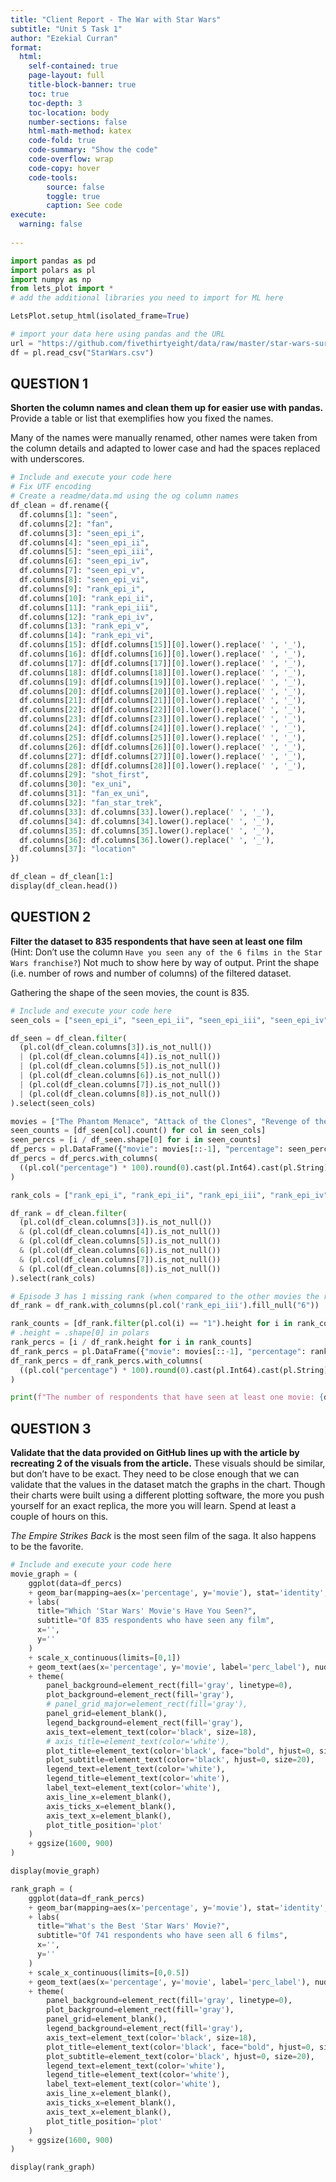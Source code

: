```yaml
---
title: "Client Report - The War with Star Wars"
subtitle: "Unit 5 Task 1"
author: "Ezekial Curran"
format:
  html:
    self-contained: true
    page-layout: full
    title-block-banner: true
    toc: true
    toc-depth: 3
    toc-location: body
    number-sections: false
    html-math-method: katex
    code-fold: true
    code-summary: "Show the code"
    code-overflow: wrap
    code-copy: hover
    code-tools:
        source: false
        toggle: true
        caption: See code
execute: 
  warning: false
    
---
```


```python
import pandas as pd
import polars as pl
import numpy as np
from lets_plot import *
# add the additional libraries you need to import for ML here

LetsPlot.setup_html(isolated_frame=True)
```


```python
# import your data here using pandas and the URL
url = "https://github.com/fivethirtyeight/data/raw/master/star-wars-survey/StarWars.csv"
df = pl.read_csv("StarWars.csv")
```

## QUESTION 1

__Shorten the column names and clean them up for easier use with pandas.__ Provide a table or list that exemplifies how you fixed the names.  

Many of the names were manually renamed, other names were taken from the column details and adapted to lower case and had the spaces replaced with underscores.

```python
# Include and execute your code here
# Fix UTF encoding
# Create a readme/data.md using the og column names
df_clean = df.rename({
  df.columns[1]: "seen",
  df.columns[2]: "fan",
  df.columns[3]: "seen_epi_i",
  df.columns[4]: "seen_epi_ii",
  df.columns[5]: "seen_epi_iii",
  df.columns[6]: "seen_epi_iv",
  df.columns[7]: "seen_epi_v",
  df.columns[8]: "seen_epi_vi",
  df.columns[9]: "rank_epi_i",
  df.columns[10]: "rank_epi_ii",
  df.columns[11]: "rank_epi_iii",
  df.columns[12]: "rank_epi_iv",
  df.columns[13]: "rank_epi_v",
  df.columns[14]: "rank_epi_vi",
  df.columns[15]: df[df.columns[15]][0].lower().replace(' ', '_'),
  df.columns[16]: df[df.columns[16]][0].lower().replace(' ', '_'),
  df.columns[17]: df[df.columns[17]][0].lower().replace(' ', '_'),
  df.columns[18]: df[df.columns[18]][0].lower().replace(' ', '_'),
  df.columns[19]: df[df.columns[19]][0].lower().replace(' ', '_'),
  df.columns[20]: df[df.columns[20]][0].lower().replace(' ', '_'),
  df.columns[21]: df[df.columns[21]][0].lower().replace(' ', '_'),
  df.columns[22]: df[df.columns[22]][0].lower().replace(' ', '_'),
  df.columns[23]: df[df.columns[23]][0].lower().replace(' ', '_'),
  df.columns[24]: df[df.columns[24]][0].lower().replace(' ', '_'),
  df.columns[25]: df[df.columns[25]][0].lower().replace(' ', '_'),
  df.columns[26]: df[df.columns[26]][0].lower().replace(' ', '_'),
  df.columns[27]: df[df.columns[27]][0].lower().replace(' ', '_'),
  df.columns[28]: df[df.columns[28]][0].lower().replace(' ', '_'),
  df.columns[29]: "shot_first",
  df.columns[30]: "ex_uni",
  df.columns[31]: "fan_ex_uni",
  df.columns[32]: "fan_star_trek",
  df.columns[33]: df.columns[33].lower().replace(' ', '_'),
  df.columns[34]: df.columns[34].lower().replace(' ', '_'),
  df.columns[35]: df.columns[35].lower().replace(' ', '_'),
  df.columns[36]: df.columns[36].lower().replace(' ', '_'),
  df.columns[37]: "location"
})

df_clean = df_clean[1:]
display(df_clean.head())
```


## QUESTION 2

__Filter the dataset to 835 respondents that have seen at least one film__ (Hint: Don't use the column `Have you seen any of the 6 films in the Star Wars franchise?`) Not much to show here by way of output. Print the shape (i.e. number of rows and number of columns) of the filtered dataset.

Gathering the shape of the seen movies, the count is 835.

```python
# Include and execute your code here
seen_cols = ["seen_epi_i", "seen_epi_ii", "seen_epi_iii", "seen_epi_iv", "seen_epi_v", "seen_epi_vi",]

df_seen = df_clean.filter(
  (pl.col(df_clean.columns[3]).is_not_null())
  | (pl.col(df_clean.columns[4]).is_not_null())
  | (pl.col(df_clean.columns[5]).is_not_null())
  | (pl.col(df_clean.columns[6]).is_not_null())
  | (pl.col(df_clean.columns[7]).is_not_null())
  | (pl.col(df_clean.columns[8]).is_not_null())
).select(seen_cols)

movies = ["The Phantom Menace", "Attack of the Clones", "Revenge of the Sith", "A New Hope", "The Empire Strikes Back", "Return of the Jedi"]
seen_counts = [df_seen[col].count() for col in seen_cols]
seen_percs = [i / df_seen.shape[0] for i in seen_counts]
df_percs = pl.DataFrame({"movie": movies[::-1], "percentage": seen_percs[::-1]})
df_percs = df_percs.with_columns(
  ((pl.col("percentage") * 100).round(0).cast(pl.Int64).cast(pl.String) + '%').alias('perc_label')
)

rank_cols = ["rank_epi_i", "rank_epi_ii", "rank_epi_iii", "rank_epi_iv", "rank_epi_v", "rank_epi_vi",]

df_rank = df_clean.filter(
  (pl.col(df_clean.columns[3]).is_not_null())
  & (pl.col(df_clean.columns[4]).is_not_null())
  & (pl.col(df_clean.columns[5]).is_not_null())
  & (pl.col(df_clean.columns[6]).is_not_null())
  & (pl.col(df_clean.columns[7]).is_not_null())
  & (pl.col(df_clean.columns[8]).is_not_null())
).select(rank_cols)

# Episode 3 has 1 missing rank (when compared to the other movies the rank option left is 6)
df_rank = df_rank.with_columns(pl.col('rank_epi_iii').fill_null("6"))

rank_counts = [df_rank.filter(pl.col(i) == "1").height for i in rank_cols]
# .height = .shape[0] in polars
rank_percs = [i / df_rank.height for i in rank_counts]
df_rank_percs = pl.DataFrame({"movie": movies[::-1], "percentage": rank_percs[::-1]})
df_rank_percs = df_rank_percs.with_columns(
  ((pl.col("percentage") * 100).round(0).cast(pl.Int64).cast(pl.String) + '%').alias('perc_label')
)

print(f"The number of respondents that have seen at least one movie: {df_seen.height}")
```

## QUESTION 3

__Validate that the data provided on GitHub lines up with the article by recreating 2 of the visuals from the article.__  These visuals should be similar, but don't have to be exact. They need to be close enough that we can validate that the values in the dataset match the graphs in the chart. Though their charts were built using a different plotting software, the more you push yourself for an exact replica, the more you will learn. Spend at least a couple of hours on this.

_The Empire Strikes Back_ is the most seen film of the saga. It also happens to be the favorite.

```python
# Include and execute your code here
movie_graph = (
    ggplot(data=df_percs)
    + geom_bar(mapping=aes(x='percentage', y='movie'), stat='identity', orientation='y', color="lightblue", fill="lightblue")
    + labs(
      title="Which 'Star Wars' Movie's Have You Seen?",
      subtitle="Of 835 respondents who have seen any film",
      x='',
      y=''
    )
    + scale_x_continuous(limits=[0,1])
    + geom_text(aes(x='percentage', y='movie', label='perc_label'), nudge_x=0.075, size=12, color='black')
    + theme(
        panel_background=element_rect(fill='gray', linetype=0),
        plot_background=element_rect(fill='gray'),
        # panel_grid_major=element_rect(fill='gray'),
        panel_grid=element_blank(),
        legend_background=element_rect(fill='gray'),
        axis_text=element_text(color='black', size=18),
        # axis_title=element_text(color='white'),
        plot_title=element_text(color='black', face="bold", hjust=0, size=25),
        plot_subtitle=element_text(color='black', hjust=0, size=20),
        legend_text=element_text(color='white'),
        legend_title=element_text(color='white'),
        label_text=element_text(color='white'),
        axis_line_x=element_blank(),
        axis_ticks_x=element_blank(),
        axis_text_x=element_blank(),
        plot_title_position='plot'
    )
    + ggsize(1600, 900)
)

display(movie_graph)
```

```python
rank_graph = (
    ggplot(data=df_rank_percs)
    + geom_bar(mapping=aes(x='percentage', y='movie'), stat='identity', orientation='y', color="lightblue", fill="lightblue")
    + labs(
      title="What's the Best 'Star Wars' Movie?",
      subtitle="Of 741 respondents who have seen all 6 films",
      x='',
      y=''
    )
    + scale_x_continuous(limits=[0,0.5])
    + geom_text(aes(x='percentage', y='movie', label='perc_label'), nudge_x=0.075, size=12, color='black')
    + theme(
        panel_background=element_rect(fill='gray', linetype=0),
        plot_background=element_rect(fill='gray'),
        panel_grid=element_blank(),
        legend_background=element_rect(fill='gray'),
        axis_text=element_text(color='black', size=18),
        plot_title=element_text(color='black', face="bold", hjust=0, size=25),
        plot_subtitle=element_text(color='black', hjust=0, size=20),
        legend_text=element_text(color='white'),
        legend_title=element_text(color='white'),
        label_text=element_text(color='white'),
        axis_line_x=element_blank(),
        axis_ticks_x=element_blank(),
        axis_text_x=element_blank(),
        plot_title_position='plot'
    )
    + ggsize(1600, 900)
)

display(rank_graph)
```